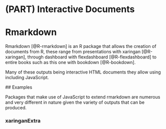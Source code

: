 # (PART) Interactive Documents {-}

# Rmarkdown {#rmd-intro}

Rmarkdown [@R-rmarkdown] is an R package that allows the creation of documents from R, these range from presentations with xaringan [@R-xaringan], through dashboard with flexdashboard [@R-flexdashboard] to entire books such as this one with bookdown [@R-bookdown].

Many of these outputs being interactive HTML documents they allow using including JavaScript.

## Examples

Packages that make use of JavaScript to extend rmarkdown are numerous and very different in nature given the variety of outputs that can be produced.

### xaringanExtra
